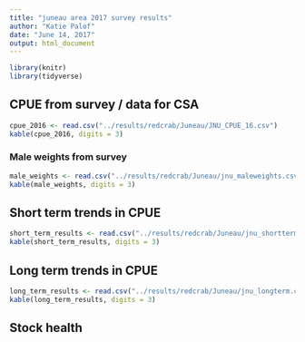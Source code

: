 ```yaml
---
title: "juneau area 2017 survey results"
author: "Katie Palof"
date: "June 14, 2017"
output: html_document
---
```


```r
library(knitr)
library(tidyverse)
```

## CPUE from survey / data for CSA
```r
cpue_2016 <- read.csv("../results/redcrab/Juneau/JNU_CPUE_16.csv")
kable(cpue_2016, digits = 3)

```

### Male weights from survey 
```r
male_weights <- read.csv("../results/redcrab/Juneau/jnu_maleweights.csv")
kable(male_weights, digits = 3)
```

## Short term trends in CPUE
```r
short_term_results <- read.csv("../results/redcrab/Juneau/jnu_shortterm.csv")
kable(short_term_results, digits = 3)
```


## Long term trends in CPUE
```r
long_term_results <- read.csv("../results/redcrab/Juneau/jnu_longterm.csv")
kable(long_term_results, digits = 3)
```



## Stock health





